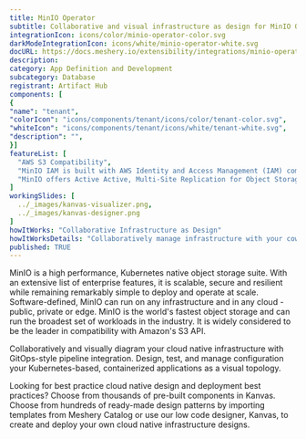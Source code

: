 ```yaml
---
title: MinIO Operator
subtitle: Collaborative and visual infrastructure as design for MinIO Operator
integrationIcon: icons/color/minio-operator-color.svg
darkModeIntegrationIcon: icons/white/minio-operator-white.svg
docURL: https://docs.meshery.io/extensibility/integrations/minio-operator
description: 
category: App Definition and Development
subcategory: Database
registrant: Artifact Hub
components: [
{
"name": "tenant",
"colorIcon": "icons/components/tenant/icons/color/tenant-color.svg",
"whiteIcon": "icons/components/tenant/icons/white/tenant-white.svg",
"description": "",
}]
featureList: [
  "AWS S3 Compatibility",
  "MinIO IAM is built with AWS Identity and Access Management (IAM) compatibility at its core and presents that framework to applications and users no matter the environment.",
  "MinIO offers Active Active, Multi-Site Replication for Object Storage is a key requirement for mission-critical production environments."
]
workingSlides: [
  ../_images/kanvas-visualizer.png,
  ../_images/kanvas-designer.png
]
howItWorks: "Collaborative Infrastructure as Design"
howItWorksDetails: "Collaboratively manage infrastructure with your coworkers synchronously sharing the same designs."
published: TRUE
---
```

<p>
MinIO is a high performance, Kubernetes native object storage suite. With an extensive list of enterprise features, it is scalable, secure and resilient while remaining remarkably simple to deploy and operate at scale. Software-defined, MinIO can run on any infrastructure and in any cloud - public, private or edge. MinIO is the world's fastest object storage and can run the broadest set of workloads in the industry. It is widely considered to be the leader in compatibility with Amazon's S3 API.
</p>
<p>
    Collaboratively and visually diagram your cloud native infrastructure with GitOps-style pipeline integration. Design, test, and manage configuration your Kubernetes-based, containerized applications as a visual topology.
</p>
<p>
    Looking for best practice cloud native design and deployment best practices? Choose from thousands of pre-built components in Kanvas. Choose from hundreds of ready-made design patterns by importing templates from Meshery Catalog or use our low code designer, Kanvas, to create and deploy your own cloud native infrastructure designs.
</p>
